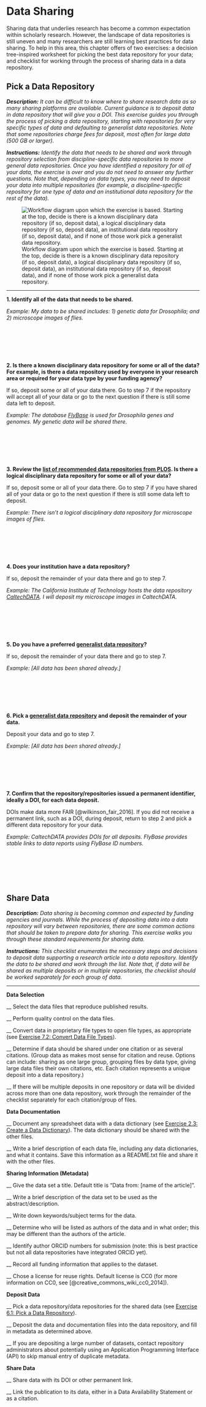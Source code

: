 # Data Sharing

Sharing data that underlies research has become a common expectation within scholarly research. However, the landscape of data repositories is still uneven and many researchers are still learning best practices for data sharing. To help in this area, this chapter offers of two exercises: a decision tree-inspired worksheet for picking the best data repository for your data; and checklist for working through the process of sharing data in a data repository.

## Pick a Data Repository {#data-repository}

***Description:*** *It can be difficult to know where to share research data as so many sharing platforms are available. Current guidance is to deposit data in data repository that will give you a DOI. This exercise guides you through the process of picking a data repository, starting with repositories for very specific types of data and defaulting to generalist data repositories. Note that some repositories charge fees for deposit, most often for large data (500 GB or larger).*

***Instructions:*** *Identify the data that needs to be shared and work through repository selection from discipline-specific data repositories to more general data repositories. Once you have identified a repository for all of your data, the exercise is over and you do not need to answer any further questions. Note that, depending on data types, you may need to deposit your data into multiple repositories (for example, a discipline-specific repository for one type of data and an institutional data repository for the rest of the data).*

![Workflow diagram upon which the exercise is based. Starting at the top, decide is there is a known disciplinary data repository (if so, deposit data), a logical disciplinary data repository (if so, deposit data), an institutional data repository (if so, deposit data), and if none of those work pick a generalist data repository.](images/06_Repository.jpg)

---

**1. Identify all of the data that needs to be shared.**

*Example: My data to be shared includes: 1) genetic data for Drosophila; and 2) microscope images of flies.*

&nbsp;

&nbsp;

&nbsp;

**2. Is there a known disciplinary data repository for some or all of the data? For example, is there a data repository used by everyone in your research area or required for your data type by your funding agency?**

If so, deposit some or all of your data there. Go to step 7 if the repository will accept all of your data or go to the next question if there is still some data left to deposit.

*Example: The database [FlyBase](http://flybase.org/) is used for Drosophila genes and genomes. My genetic data will be shared there.*

&nbsp;

&nbsp;

&nbsp;

**3. Review the [list of recommended data repositories from PLOS](https://journals.plos.org/plosone/s/recommended-repositories). Is there a logical disciplinary data repository for some or all of your data?**

If so, deposit some or all of your data there. Go to step 7 if you have shared all of your data or go to the next question if there is still some data left to deposit.

*Example: There isn't a logical disciplinary data repository for microscope images of flies.*

&nbsp;

&nbsp;

&nbsp;

**4. Does your institution have a data repository?**

If so, deposit the remainder of your data there and go to step 7.

*Example: The California Institute of Technology hosts the data repository [CaltechDATA](https://data.caltech.edu/). I will deposit my microscope images in CaltechDATA.*

&nbsp;

&nbsp;

&nbsp;

**5. Do you have a preferred [generalist data repository](https://sharing.nih.gov/data-management-and-sharing-policy/sharing-scientific-data/generalist-repositories)?**

If so, deposit the remainder of your data there and go to step 7.

*Example: [All data has been shared already.]*

&nbsp;

&nbsp;

&nbsp;

**6. Pick a [generalist data repository](https://sharing.nih.gov/data-management-and-sharing-policy/sharing-scientific-data/generalist-repositories) and deposit the remainder of your data.**

Deposit your data and go to step 7.

*Example: [All data has been shared already.]*

&nbsp;

&nbsp;

&nbsp;

**7. Confirm that the repository/repositories issued a permanent identifier, ideally a DOI, for each data deposit.**

DOIs make data more FAIR [@wilkinson_fair_2016]. If you did not receive a permanent link, such as a DOI, during deposit, return to step 2 and pick a different data repository for your data.

*Example: CaltechDATA provides DOIs for all deposits. FlyBase provides stable links to data reports using FlyBase ID numbers.*

&nbsp;

&nbsp;

&nbsp;



## Share Data {#share-data}

***Description:*** *Data sharing is becoming common and expected by funding agencies and journals. While the process of depositing data into a data repository will vary between repositories, there are some common actions that should be taken to prepare data for sharing. This exercise walks you through these standard requirements for sharing data.*

***Instructions:*** *This checklist enumerates the necessary steps and decisions to deposit data supporting a research article into a data repository. Identify the data to be shared and work through the list. Note that, if data will be shared as multiple deposits or in multiple repositories, the checklist should be worked separately for each group of data.*

---

**Data Selection**

\_\_ Select the data files that reproduce published results.

\_\_ Perform quality control on the data files.

\_\_ Convert data in proprietary file types to open file types, as appropriate (see [Exercise 7.2: Convert Data File Types](#file-type)).

\_\_ Determine if data should be shared under one citation or as several citations. (Group data as makes most sense for citation and reuse. Options can include: sharing as one large group, grouping files by data type, giving large data files their own citations, etc. Each citation represents a unique deposit into a data repository.)

\_\_ If there will be multiple deposits in one repository or data will be divided across more than one data repository, work through the remainder of the checklist separately for each citation/group of files.

**Data Documentation**

\_\_ Document any spreadsheet data with a data dictionary (see [Exercise 2.3: Create a Data Dictionary](#data-dictionary)). The data dictionary should be shared with the other files.

\_\_ Write a brief description of each data file, including any data dictionaries, and what it contains. Save this information as a README.txt file and share it with the other files.

**Sharing Information (Metadata)**

\_\_ Give the data set a title. Default title is “Data from: [name of the article]”.

\_\_ Write a brief description of the data set to be used as the abstract/description.

\_\_ Write down keywords/subject terms for the data.

\_\_ Determine who will be listed as authors of the data and in what order; this may be different than the authors of the article.

\_\_ Identify author ORCID numbers for submission (note: this is best practice but not all data repositories have integrated ORCID yet).

\_\_ Record all funding information that applies to the dataset.

\_\_ Chose a license for reuse rights. Default license is CC0 (for more information on CC0, see [@creative_commons_wiki_cc0_2014]).

**Deposit Data**

\_\_ Pick a data repository/data repositories for the shared data (see [Exercise 6.1: Pick a Data Repository](#data-repository)).

\_\_ Deposit the data and documentation files into the data repository, and fill in metadata as determined above.

\_\_ If you are depositing a large number of datasets, contact repository administrators about potentially using an Application Programming Interface (API) to skip manual entry of duplicate metadata.

**Share Data**

\_\_ Share data with its DOI or other permanent link.

\_\_ Link the publication to its data, either in a Data Availability Statement or as a citation.
